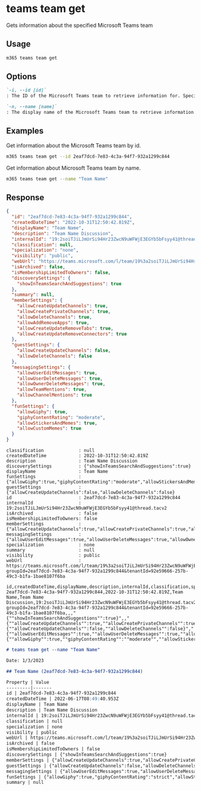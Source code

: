 
# teams team get

Gets information about the specified Microsoft Teams team

## Usage

```sh
m365 teams team get
```

## Options

```md defintion-list
`-i, --id [id]`
: The ID of the Microsoft Teams team to retrieve information for. Specify either `id` or `name` but not both.

`-n, --name [name]`
: The display name of the Microsoft Teams team to retrieve information for. Specify either `id` or `name` but not both.
```

<Global />

## Examples

Get information about the Microsoft Teams team by id.

```sh
m365 teams team get --id 2eaf7dcd-7e83-4c3a-94f7-932a1299c844
```

Get information about Microsoft Teams team by name.

```sh
m365 teams team get --name "Team Name"
```

## Response

<Tabs>
  <TabItem value="json" label="JSON">

  ``` json
  {
    "id": "2eaf7dcd-7e83-4c3a-94f7-932a1299c844",
    "createdDateTime": "2022-10-31T12:50:42.819Z",
    "displayName": "Team Name",
    "description": "Team Name Discussion",
    "internalId": "19:2soiTJiLJmUrSi94Hr23ZwcN9uWFWjE3EGYb5bFsyy41@thread.tacv2",
    "classification": null,
    "specialization": "none",
    "visibility": "public",
    "webUrl": "https://teams.microsoft.com/l/team/19%3a2soiTJiLJmUrSi94Hr23ZwcN9uWFWjE3EGYb5bFsyy41%40thread.tacv2/conversations?groupId=2eaf7dcd-7e83-4c3a-94f7-932a1299c844&tenantId=92e59666-257b-49c3-b1fa-1bae8107f6ba",
    "isArchived": false,
    "isMembershipLimitedToOwners": false,
    "discoverySettings": {
      "showInTeamsSearchAndSuggestions": true
    },
    "summary": null,
    "memberSettings": {
      "allowCreateUpdateChannels": true,
      "allowCreatePrivateChannels": true,
      "allowDeleteChannels": true,
      "allowAddRemoveApps": true,
      "allowCreateUpdateRemoveTabs": true,
      "allowCreateUpdateRemoveConnectors": true
    },
    "guestSettings": {
      "allowCreateUpdateChannels": false,
      "allowDeleteChannels": false
    },
    "messagingSettings": {
      "allowUserEditMessages": true,
      "allowUserDeleteMessages": true,
      "allowOwnerDeleteMessages": true,
      "allowTeamMentions": true,
      "allowChannelMentions": true
    },
    "funSettings": {
      "allowGiphy": true,
      "giphyContentRating": "moderate",
      "allowStickersAndMemes": true,
      "allowCustomMemes": true
    }
  }
  ```

  </TabItem>
  <TabItem value="text" label="Text">

  ``` text
  classification             : null
  createdDateTime            : 2022-10-31T12:50:42.819Z
  description                : Team Name Discussion
  discoverySettings          : {"showInTeamsSearchAndSuggestions":true}
  displayName                : Team Name
  funSettings                : {"allowGiphy":true,"giphyContentRating":"moderate","allowStickersAndMemes":true,"allowCustomMemes":true}
  guestSettings              : {"allowCreateUpdateChannels":false,"allowDeleteChannels":false}
  id                         : 2eaf7dcd-7e83-4c3a-94f7-932a1299c844
  internalId                 : 19:2soiTJiLJmUrSi94Hr23ZwcN9uWFWjE3EGYb5bFsyy41@thread.tacv2
  isArchived                 : false
  isMembershipLimitedToOwners: false
  memberSettings             : {"allowCreateUpdateChannels":true,"allowCreatePrivateChannels":true,"allowDeleteChannels":true,"allowAddRemoveApps":true,"allowCreateUpdateRemoveTabs":true,"allowCreateUpdateRemoveConnectors":true}
  messagingSettings          : {"allowUserEditMessages":true,"allowUserDeleteMessages":true,"allowOwnerDeleteMessages":true,"allowTeamMentions":true,"allowChannelMentions":true}
  specialization             : none
  summary                    : null
  visibility                 : public
  webUrl                     : https://teams.microsoft.com/l/team/19%3a2soiTJiLJmUrSi94Hr23ZwcN9uWFWjE3EGYb5bFsyy41%40thread.tacv2/conversations?groupId=2eaf7dcd-7e83-4c3a-94f7-932a1299c844&tenantId=92e59666-257b-49c3-b1fa-1bae8107f6ba
  ```

  </TabItem>
  <TabItem value="csv" label="CSV">

  ``` text
  id,createdDateTime,displayName,description,internalId,classification,specialization,visibility,webUrl,isArchived,isMembershipLimitedToOwners,discoverySettings,summary,memberSettings,guestSettings,messagingSettings,funSettings
  2eaf7dcd-7e83-4c3a-94f7-932a1299c844,2022-10-31T12:50:42.819Z,Team Name,Team Name Discussion,19:2soiTJiLJmUrSi94Hr23ZwcN9uWFWjE3EGYb5bFsyy41@thread.tacv2,,none,public,https://teams.microsoft.com/l/team/19%3a2soiTJiLJmUrSi94Hr23ZwcN9uWFWjE3EGYb5bFsyy41%40thread.tacv2/conversations?groupId=2eaf7dcd-7e83-4c3a-94f7-932a1299c844&tenantId=92e59666-257b-49c3-b1fa-1bae8107f6ba,,,"{""showInTeamsSearchAndSuggestions"":true}",,"{""allowCreateUpdateChannels"":true,""allowCreatePrivateChannels"":true,""allowDeleteChannels"":true,""allowAddRemoveApps"":true,""allowCreateUpdateRemoveTabs"":true,""allowCreateUpdateRemoveConnectors"":true}","{""allowCreateUpdateChannels"":false,""allowDeleteChannels"":false}","{""allowUserEditMessages"":true,""allowUserDeleteMessages"":true,""allowOwnerDeleteMessages"":true,""allowTeamMentions"":true,""allowChannelMentions"":true}","{""allowGiphy"":true,""giphyContentRating"":""moderate"",""allowStickersAndMemes"":true,""allowCustomMemes"":true}"
  ```

  </TabItem>
  <TabItem value="md" label="Markdown">

  ```md
  # teams team get --name "Team Name"

  Date: 1/3/2023

  ## Team Name (2eaf7dcd-7e83-4c3a-94f7-932a1299c844)

  Property | Value
  ---------|-------
  id | 2eaf7dcd-7e83-4c3a-94f7-932a1299c844
  createdDateTime | 2022-06-17T08:49:40.953Z
  displayName | Team Name
  description | Team Name Discussion
  internalId | 19:2soiTJiLJmUrSi94Hr23ZwcN9uWFWjE3EGYb5bFsyy41@thread.tacv2
  classification | null
  specialization | none
  visibility | public
  webUrl | https://teams.microsoft.com/l/team/19%3a2soiTJiLJmUrSi94Hr23ZwcN9uWFWjE3EGYb5bFsyy41%40thread.tacv2/conversations?groupId=2eaf7dcd-7e83-4c3a-94f7-932a1299c844&tenantId=92e59666-257b-49c3-b1fa-1bae8107f6ba
  isArchived | false
  isMembershipLimitedToOwners | false
  discoverySettings | {"showInTeamsSearchAndSuggestions":true}
  memberSettings | {"allowCreateUpdateChannels":true,"allowCreatePrivateChannels":true,"allowDeleteChannels":true,"allowAddRemoveApps":true,"allowCreateUpdateRemoveTabs":true,"allowCreateUpdateRemoveConnectors":true}
  guestSettings | {"allowCreateUpdateChannels":false,"allowDeleteChannels":false}
  messagingSettings | {"allowUserEditMessages":true,"allowUserDeleteMessages":true,"allowOwnerDeleteMessages":true,"allowTeamMentions":true,"allowChannelMentions":true}
  funSettings | {"allowGiphy":true,"giphyContentRating":"strict","allowStickersAndMemes":true,"allowCustomMemes":true}
  summary | null
  ```

  </TabItem>
</Tabs>
